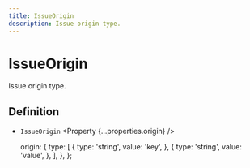 ```yaml
---
title: IssueOrigin
description: Issue origin type.
---
```



# IssueOrigin

Issue origin type.

## Definition

- `IssueOrigin` <Property {...properties.origin} />

  origin: {
    type: [
      {
        type: 'string',
        value: 'key',
      },
      {
        type: 'string',
        value: 'value',
      },
    ],
  },
};
